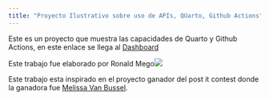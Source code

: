 ```yaml
---
title: "Proyecto Ilustrativo sobre uso de APIs, QUarto, Github Actions"
---
```


Este es un proyecto que muestra las capacidades de Quarto y Github Actions, en este enlace se llega al [Dashboard](https://ronaldmego.github.io/Quarto-dashboard-movies/dashboard.html)

Este trabajo fue elaborado por Ronald Mego![](images/demo.png)

Este trabajo esta inspirado en el proyecto ganador del post it contest donde la ganadora fue [Melissa Van Bussel](https://github.com/melissavanbussel).